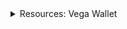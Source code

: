 <div class="stub">
<details><summary>Resources: Vega Wallet</summary>

This section is part of a series on the topic of the *Vega Wallet*.

Docs:

- [What is Vega Wallet](/concepts/vega-wallet.md)
- [Get the desktop app](/tools/vega-wallet/desktop-app/latest/index.md)
- [Create a wallet with the CLI app](/tools/vega-wallet/cli-wallet/latest/create-wallet.md)
- [Guides for the CLI app](/tools/vega-wallet/cli-wallet/latest/guides/index.md)
- [Using the Vega Wallet API](/api/vega-wallet/index.md)

Other resources:

- [See the code on GitHub ↗](https://github.com/vegaprotocol/vega)

</details>
</div>